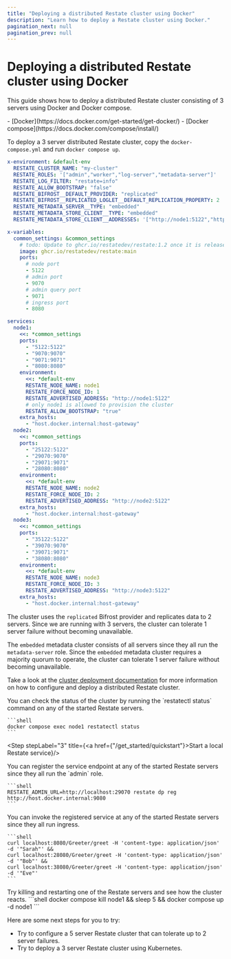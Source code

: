 ```yaml
---
title: "Deploying a distributed Restate cluster using Docker"
description: "Learn how to deploy a Restate cluster using Docker."
pagination_next: null
pagination_prev: null
---
```



# Deploying a distributed Restate cluster using Docker

This guide shows how to deploy a distributed Restate cluster consisting of 3 servers using Docker and Docker compose.

<Admonition type="note" title="Prerequisites">
    - [Docker](https://docs.docker.com/get-started/get-docker/)
    - [Docker compose](https://docs.docker.com/compose/install/)
</Admonition>

<Step stepLabel="1" title="Deploy the Restate cluster using Docker">

To deploy a 3 server distributed Restate cluster, copy the `docker-compose.yml` and run `docker compose up`.

```yaml
x-environment: &default-env
  RESTATE_CLUSTER_NAME: "my-cluster"
  RESTATE_ROLES: '["admin","worker","log-server","metadata-server"]'
  RESTATE_LOG_FILTER: "restate=info"
  RESTATE_ALLOW_BOOTSTRAP: "false"
  RESTATE_BIFROST__DEFAULT_PROVIDER: "replicated"
  RESTATE_BIFROST__REPLICATED_LOGLET__DEFAULT_REPLICATION_PROPERTY: 2
  RESTATE_METADATA_SERVER__TYPE: "embedded"
  RESTATE_METADATA_STORE_CLIENT__TYPE: "embedded"
  RESTATE_METADATA_STORE_CLIENT__ADDRESSES: '["http://node1:5122","http://node2:5122","http://node3:5122"]'

x-variables:
  common_settings: &common_settings
    # todo: Update to ghcr.io/restatedev/restate:1.2 once it is released
    image: ghcr.io/restatedev/restate:main
    ports:
      # node port
      - 5122
      # admin port
      - 9070
      # admin query port
      - 9071
      # ingress port
      - 8080

services:
  node1:
    <<: *common_settings
    ports:
      - "5122:5122"
      - "9070:9070"
      - "9071:9071"
      - "8080:8080"
    environment:
      <<: *default-env
      RESTATE_NODE_NAME: node1
      RESTATE_FORCE_NODE_ID: 1
      RESTATE_ADVERTISED_ADDRESS: "http://node1:5122"
      # only node1 is allowed to provision the cluster
      RESTATE_ALLOW_BOOTSTRAP: "true"
    extra_hosts:
      - "host.docker.internal:host-gateway"
  node2:
    <<: *common_settings
    ports:
      - "25122:5122"
      - "29070:9070"
      - "29071:9071"
      - "28080:8080"
    environment:
      <<: *default-env
      RESTATE_NODE_NAME: node2
      RESTATE_FORCE_NODE_ID: 2
      RESTATE_ADVERTISED_ADDRESS: "http://node2:5122"
    extra_hosts:
      - "host.docker.internal:host-gateway"
  node3:
    <<: *common_settings
    ports:
      - "35122:5122"
      - "39070:9070"
      - "39071:9071"
      - "38080:8080"
    environment:
      <<: *default-env
      RESTATE_NODE_NAME: node3
      RESTATE_FORCE_NODE_ID: 3
      RESTATE_ADVERTISED_ADDRESS: "http://node3:5122"
    extra_hosts:
      - "host.docker.internal:host-gateway"
```

The cluster uses the `replicated` Bifrost provider and replicates data to 2 servers.
Since we are running with 3 servers, the cluster can tolerate 1 server failure without becoming unavailable.

The `embedded` metadata cluster consists of all servers since they all run the `metadata-server` role.
Since the `embedded` metadata cluster requires a majority quorum to operate, the cluster can tolerate 1 server failure without becoming unavailable.

Take a look at the [cluster deployment documentation](/deploy/cluster) for more information on how to configure and deploy a distributed Restate cluster.

</Step>

<Step stepLabel="2" title="Check the cluster status">
    You can check the status of the cluster by running the `restatectl status` command on any of the started Restate servers.

    ```shell
    docker compose exec node1 restatectl status
    ```
</Step>

<Step stepLabel="3" title={<span><a href={"/get_started/quickstart"}>Start a local Restate service</a></span>}/>

<Step stepLabel="4" title="Register the service endpoint">
    You can register the service endpoint at any of the started Restate servers since they all run the `admin` role.

    ```shell
    RESTATE_ADMIN_URL=http://localhost:29070 restate dp reg http://host.docker.internal:9080
    ```
</Step>

<Step stepLabel="5" title="Invoke the service">
    You can invoke the registered service at any of the started Restate servers since they all run ingress.

    ```shell
    curl localhost:8080/Greeter/greet -H 'content-type: application/json' -d '"Sarah"' &&
    curl localhost:28080/Greeter/greet -H 'content-type: application/json' -d '"Bob"' &&
    curl localhost:38080/Greeter/greet -H 'content-type: application/json' -d '"Eve"'
    ```
</Step>

<Step stepLabel="6" title="Kill and restart Restate servers">
    Try killing and restarting one of the Restate servers and see how the cluster reacts.
    ```shell
    docker compose kill node1 &&
    sleep 5 &&
    docker compose up -d node1
    ```
</Step>

<Step end={true} stepLabel="🎉" title="Congratulations, you managed to run your first distributed Restate cluster and simulated some failures!"/>


Here are some next steps for you to try:

- Try to configure a 5 server Restate cluster that can tolerate up to 2 server failures.
- Try to deploy a 3 server Restate cluster using Kubernetes.
